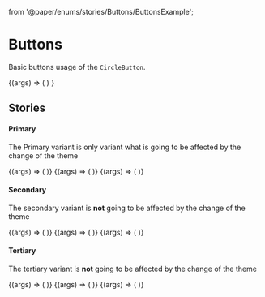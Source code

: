   from '@paper/enums/stories/Buttons/ButtonsExample';

<Meta title="Buttons/Circle" />


# Buttons
Basic buttons usage of the `CircleButton`.

<Canvas>
  <Story
    name="Default Circle button"
    argTypes={{
      theme: {
        control: {
          type: 'select',
          options: ['light', 'kazam'],
        },
      }
    }}
    args={{
      theme: 'light',
      variant: BUTTON_VARIANT.PRIMARY,
      size: BUTTON_SIZE.BIG
    }}
  >
    {(args) => (<CircleButton {...args} >
      <Icon icon={ICON.BOARD} color={ICONS_COLOR.DARK} size={ICONS_SIZE.SMALL} />
    </CircleButton>)
    }
  </Story>
</Canvas>

<ArgsTable story="Default Circle button"/>

## Stories

#### Primary

The Primary variant is only variant what is  going to be affected by the change of the theme

<Canvas>
  <Story
    name="Primary Circle button big"
    argTypes={{
      theme: {
        control: {
          type: 'select',
          options: ['light', 'kazam'],
        },
      }
    }}
    args={{
      theme: 'light',
      variant: BUTTON_VARIANT.PRIMARY,
      size: BUTTON_SIZE.BIG
    }}
  >
    {(args) => (<CircleButton {...args} >
      <Icon icon={ICON.BOARD} color={ICONS_COLOR.DARK} size={ICONS_SIZE.SMALL} />
    </CircleButton>)}
  </Story>
  <Story
    name="Primary Circle button default"
    argTypes={{
      theme: {
        control: {
          type: 'select',
          options: ['light', 'kazam'],
        },
      }
    }}
    args={{
      theme: 'light',
      variant: BUTTON_VARIANT.PRIMARY,
      size: BUTTON_SIZE.DEFAULT
    }}
  >
    {(args) => (
      <CircleButton {...args} >
        <Icon icon={ICON.BOARD} color={ICONS_COLOR.DARK} size={ICONS_SIZE.SMALL} />
      </CircleButton>
    )}
  </Story>
  <Story
    name="Primary Circle button small"
    argTypes={{
      theme: {
        control: {
        type: 'select',
        options: ['light', 'kazam'],
        },
      }
    }}
    args={{
      theme: 'light',
      variant: BUTTON_VARIANT.PRIMARY,
      size: BUTTON_SIZE.SMALL
    }}
  >
  {(args) => (<CircleButton {...args} >
      <Icon icon={ICON.PLUS} color={ICONS_COLOR.DARK} size={ICONS_SIZE.SMALL} />
    </CircleButton>)}
  </Story>
</Canvas>

#### Secondary

The secondary variant is **not** going to be affected by the change of the theme

<Canvas>
  <Story
    name="Secondary Circle button big"
    argTypes={{
      theme: {
        control: {
          type: 'select',
          options: ['light', 'kazam'],
        },
      }
    }}
  args={{
      theme: 'light',
      variant: BUTTON_VARIANT.SECONDARY,
      size: BUTTON_SIZE.BIG
    }}
  >
    {(args) => (<CircleButton {...args} >
      <Icon icon={ICON.BOARD} color={ICONS_COLOR.DARK} size={ICONS_SIZE.SMALL} />
    </CircleButton>)}
  </Story>
  <Story
  name="Secondary button default"
    argTypes={{
      theme: {
        control: {
          type: 'select',
          options: ['light', 'kazam'],
        },
      }
    }}
    args={{
      theme: 'light',
      variant: BUTTON_VARIANT.SECONDARY,
      size: BUTTON_SIZE.DEFAULT
    }}
  >
    {(args) => (<CircleButton {...args} >
      <Icon icon={ICON.PLUS} color={ICONS_COLOR.DARK} size={ICONS_SIZE.SMALL} />
    </CircleButton>)}
  </Story>
  <Story
    name="Secondary Circle button small"
    argTypes={{
      theme: {
        control: {
          type: 'select',
          options: ['light', 'kazam'],
        },
      }
    }}
    args={{
      theme: 'light',
      variant: BUTTON_VARIANT.SECONDARY,
      size: BUTTON_SIZE.SMALL
    }}
  >
    {(args) => (<CircleButton {...args} >
      <Icon icon={ICON.BELL} color={ICONS_COLOR.DARK} size={ICONS_SIZE.SMALL} />
    </CircleButton>)}
  </Story>
</Canvas>


#### Tertiary

The tertiary variant is **not** going to be affected by the change of the theme

<Canvas>
    <Story
      name="Tertiary Circle button big"
      argTypes={{
        theme: {
          control: {
            type: 'select',
            options: ['light', 'kazam'],
          },
        }
      }}
    args={{
      theme: 'light',
      variant: BUTTON_VARIANT.TERTIARY,
      size: BUTTON_SIZE.BIG
    }}
  >
    {(args) => (<CircleButton {...args} >
      <Icon icon={ICON.ARROW_UP} color={ICONS_COLOR.DARK} size={ICONS_SIZE.SMALL} />
    </CircleButton>)}
  </Story>
  <Story
    name="Tertiary Circle button default"
    argTypes={{
      theme: {
        control: {
          type: 'select',
          options: ['light', 'kazam'],
        },
      }
    }}
    args={{
      theme: 'light',
      variant: BUTTON_VARIANT.TERTIARY,
      size: BUTTON_SIZE.DEFAULT
    }}
  >
    {(args) => (<CircleButton {...args} >
      <Icon icon={ICON.BOARD} color={ICONS_COLOR.DARK} size={ICONS_SIZE.SMALL} />
    </CircleButton>)}
  </Story>
  <Story
    name="Tertiary Circle button small"
    argTypes={{
      theme: {
        control: {
          type: 'select',
          options: ['light', 'kazam'],
        },
      }
    }}
    args={{
      theme: 'light',
      variant: BUTTON_VARIANT.TERTIARY,
      size: BUTTON_SIZE.SMALL
    }}
  >
    {(args) => (<CircleButton {...args} >
      <Icon icon={ICON.PLUS} color={ICONS_COLOR.DARK} size={ICONS_SIZE.SMALL} />
    </CircleButton>)}
  </Story>
</Canvas>

